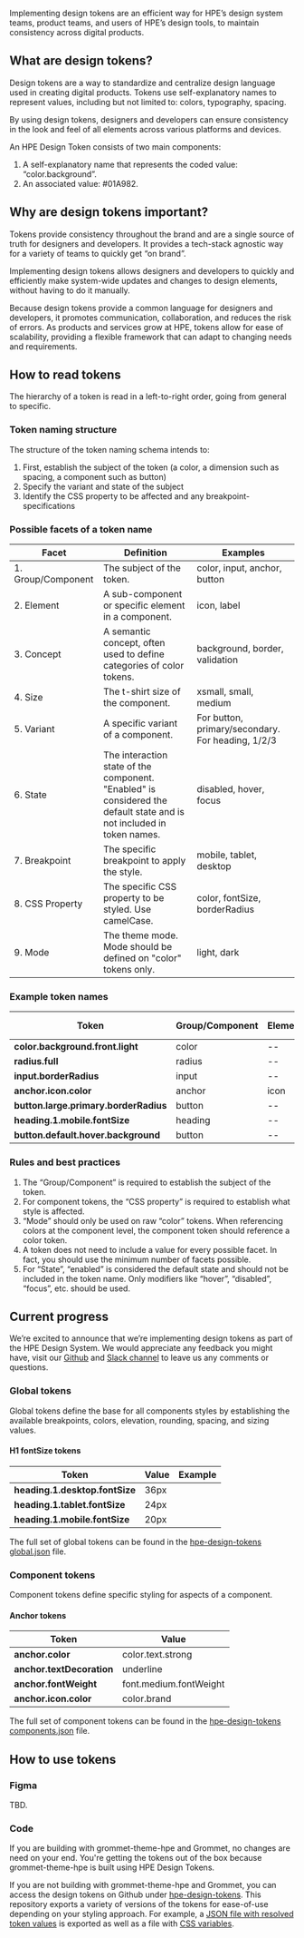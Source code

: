 
Implementing design tokens are an efficient way for HPE’s design system teams, product teams, and users of HPE’s design tools, to maintain consistency across digital products.

## What are design tokens?

Design tokens are a way to standardize and centralize design language used in creating digital products. Tokens use self-explanatory names to represent values, including but not limited to: colors, typography, spacing.

By using design tokens, designers and developers can ensure consistency in the look and feel of all elements across various platforms and devices.

An HPE Design Token consists of two main components:

1. A self-explanatory name that represents the coded value: “color.background”.
2. An associated value: #01A982.

<Example>
  <SimpleToken />
</Example>

## Why are design tokens important?

Tokens provide consistency throughout the brand and are a single source of truth for designers and developers. It provides a tech-stack agnostic way for a variety of teams to quickly get “on brand”.

Implementing design tokens allows designers and developers to quickly and efficiently make system-wide updates and changes to design elements, without having to do it manually.

Because design tokens provide a common language for designers and developers, it promotes communication, collaboration, and reduces the risk of errors. As products and services grow at HPE, tokens allow for ease of scalability, providing a flexible framework that can adapt to changing needs and requirements.

## How to read tokens

The hierarchy of a token is read in a left-to-right order, going from general to specific.

### Token naming structure

The structure of the token naming schema intends to:

1. First, establish the subject of the token (a color, a dimension such as spacing, a component such as button)
2. Specify the variant and state of the subject
3. Identify the CSS property to be affected and any breakpoint-specifications

### Possible facets of a token name

| Facet              | Definition                                                                                                            | Examples                                          |
| ------------------ | --------------------------------------------------------------------------------------------------------------------- | ------------------------------------------------- |
| 1. Group/Component | The subject of the token.                                                                                             | color, input, anchor, button                      |
| 2. Element         | A sub-component or specific element in a component.                                                                   | icon, label                                       |
| 3. Concept         | A semantic concept, often used to define categories of color tokens.                                                  | background, border, validation                    |
| 4. Size            | The t-shirt size of the component.                                                                                    | xsmall, small, medium                             |
| 5. Variant         | A specific variant of a component.                                                                                    | For button, primary/secondary. For heading, 1/2/3 |
| 6. State           | The interaction state of the component. "Enabled" is considered the default state and is not included in token names. | disabled, hover, focus                            |
| 7. Breakpoint      | The specific breakpoint to apply the style.                                                                           | mobile, tablet, desktop                           |
| 8. CSS Property    | The specific CSS property to be styled. Use camelCase.                                                                | color, fontSize, borderRadius                     |
| 9. Mode            | The theme mode. Mode should be defined on "color" tokens only.                                                        | light, dark                                       |

### Example token names

| Token                                 | Group/Component | Element | Concept    | Size  | Variant | State | Breakpoint | CSS Property | Mode  |
| ------------------------------------- | --------------- | ------- | ---------- | ----- | ------- | ----- | ---------- | ------------ | ----- |
| **color.background.front.light**      | color           | --      | background | --    | front   | --    | --         | --           | light |
| **radius.full**                       | radius          | --      | --         | --    | full    | --    | --         | --           | --    |
| **input.borderRadius**                | input           | --      | --         | --    | --      | --    | --         | borderRadius | --    |
| **anchor.icon.color**                 | anchor          | icon    | --         | --    | --      | --    | --         | color        | --    |
| **button.large.primary.borderRadius** | button          | --      | --         | large | primary | --    | --         | borderRadius | --    |
| **heading.1.mobile.fontSize**         | heading         | --      | --         | --    | 1       | --    | mobile     | fontSize     | --    |
| **button.default.hover.background**   | button          | --      | --         | --    | default | hover | --         | background   | --    |

### Rules and best practices

1. The “Group/Component” is required to establish the subject of the token.
1. For component tokens, the “CSS property” is required to establish what style is affected.
1. “Mode” should only be used on raw “color” tokens. When referencing colors at the component level, the component token should reference a color token.
1. A token does not need to include a value for every possible facet. In fact, you should use the minimum number of facets possible.
1. For “State”, “enabled” is considered the default state and should not be included in the token name. Only modifiers like “hover”, “disabled”, “focus”, etc. should be used.

## Current progress

We’re excited to announce that we’re implementing design tokens as part of the HPE Design System. We would appreciate any feedback you might have, visit our [Github]() and [Slack channel]() to leave us any comments or questions.

### Global tokens

Global tokens define the base for all components styles by establishing the available breakpoints, colors, elevation, rounding, spacing, and sizing values.

#### H1 fontSize tokens

| Token                          | Value | Example                              |
| ------------------------------ | ----- | ------------------------------------ |
| **heading.1.desktop.fontSize** | 36px  | <HeadingToken />                     |
| **heading.1.tablet.fontSize**  | 24px  | <HeadingToken breakpoint="tablet" /> |
| **heading.1.mobile.fontSize**  | 20px  | <HeadingToken breakpoint="mobile" /> |

The full set of global tokens can be found in the [hpe-design-tokens global.json](https://github.com/grommet/hpe-design-tokens/blob/main/global.json) file.

### Component tokens

Component tokens define specific styling for aspects of a component.

#### Anchor tokens

| Token                     | Value                  |
| ------------------------- | ---------------------- |
| **anchor.color**          | color.text.strong      |
| **anchor.textDecoration** | underline              |
| **anchor.fontWeight**     | font.medium.fontWeight |
| **anchor.icon.color**     | color.brand            |

The full set of component tokens can be found in the [hpe-design-tokens components.json](https://github.com/grommet/hpe-design-tokens/blob/main/components.json) file.

## How to use tokens

### Figma

TBD.

### Code

If you are building with grommet-theme-hpe and Grommet, no changes are need on your end. You're getting the tokens out of the box because grommet-theme-hpe is built using HPE Design Tokens.

If you are not building with grommet-theme-hpe and Grommet, you can access the design tokens on Github under [hpe-design-tokens](). This repository exports a variety of versions of the tokens for ease-of-use depending on your styling approach. For example, a [JSON file with resolved token values]() is exported as well as a file with [CSS variables]().
